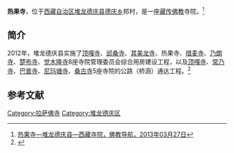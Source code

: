 {{otheruses|subject=西藏自治区拉萨市堆龙德庆县德庆乡的藏传佛教寺院|other=四川省阿坝藏族羌族自治州金川县的苯教寺院|热果寺 (金川县)}}
{{Infobox Tibetan Buddhist monastery
|name = 热果寺
|image =
|image size = 250px
|alt = 
|caption = 
|t=
|w=
|to = 
|ipa={{IPA|}}
|z=
|thdl=
|e=
|tc=熱果寺
|s=热果寺
|p=
|m=
|k=
|pushpin_map = 
|latd =  | latm =  | lats =  | latNS = 
|longd=  | longm= | longs =| longEW = 
|iso_region = 
|map_caption = 
|mapsize = 
|location_country = 中国
|location = {{CHN}}[[西藏自治区|西藏自治区]][[拉萨市|拉萨市]][[堆龙德庆县|堆龙德庆县]][[德庆乡|德庆乡]]
|coordinates_display =
|founded_by = 
|date_founded =
|date_renovated =
|sect = 
|mather =
|children =
|dedicated_to = 
|tulku =
|head_lama = 
|head_mgh =
|no._of_monks = 
|architecture = 
|festivals =
|footnotes = 
}}

'''热果寺'''，位于[[西藏自治区|西藏自治区]][[堆龙德庆县|堆龙德庆县]][[德庆乡|德庆乡]]邦村，是一座[[藏传佛教|藏传佛教]]寺院。<ref>[http://www.fjdh.com/ffzt/fjhy/ahsy2013/03/172001219962.html 热果寺—堆龙德庆县—西藏寺院，佛教导航，2013年03月27日]{{Dead link|date=2018年6月 |bot=InternetArchiveBot |fix-attempted=no }}</ref>

==简介==
2012年，堆龙德庆县实施了[[顶嘎寺|顶嘎寺]]、[[邱桑寺|邱桑寺]]、[[其美龙寺|其美龙寺]]、热果寺、[[措麦寺|措麦寺]]、[[乃朗寺|乃朗寺]]、[[楚布寺|楚布寺]]、[[觉木隆寺|觉木隆寺]]8座寺院管理委员会综合用房建设工程，以及[[顶嘎寺|顶嘎寺]]、[[常乃寺|常乃寺]]、[[巴普寺|巴普寺]]、[[尼玛塘寺|尼玛塘寺]]、[[桑浦寺|桑古寺]]5座寺院的公路（桥涵）通达工程。<ref>{{Cite web |url=http://roll.sohu.com/20120829/n351813365.shtml |title=堆龙德庆县上半年基本建设项目投资突破12亿，搜狐，2012年08月29日 |access-date=2013年8月16日 |archive-date=2020年7月4日 |archive-url=https://web.archive.org/web/20200704044541/http://roll.sohu.com/20120829/n351813365.shtml |dead-url=no }}</ref>

==参考文献==
{{reflist}}

{{拉萨地标}}
[[Category:拉萨佛寺|Category:拉萨佛寺]]
[[Category:堆龙德庆区|Category:堆龙德庆区]]